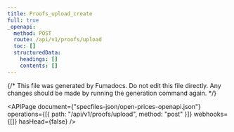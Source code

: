 ```yaml
---
title: Proofs_upload_create
full: true
_openapi:
  method: POST
  route: /api/v1/proofs/upload
  toc: []
  structuredData:
    headings: []
    contents: []
---
```


{/* This file was generated by Fumadocs. Do not edit this file directly. Any changes should be made by running the generation command again. */}

<APIPage
  document={"specfiles-json/open-prices-openapi.json"}
  operations={[{ path: "/api/v1/proofs/upload", method: "post" }]}
  webhooks={[]}
  hasHead={false}
/>
